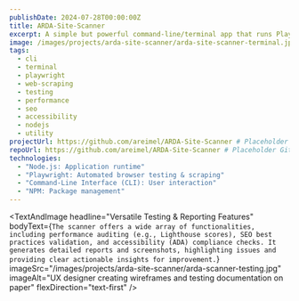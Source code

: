 ```yaml
---
publishDate: 2024-07-28T00:00:00Z
title: ARDA-Site-Scanner
excerpt: A simple but powerful command-line/terminal app that runs Playwright, an automated browser tool. The app crawls a website, scrapes data, takes screenshots, and runs tests for performance, SEO, ADA compliance, and more.
image: /images/projects/arda-site-scanner/arda-site-scanner-terminal.jpg
tags:
  - cli
  - terminal
  - playwright
  - web-scraping
  - testing
  - performance
  - seo
  - accessibility
  - nodejs
  - utility
projectUrl: https://github.com/areimel/ARDA-Site-Scanner # Placeholder GitHub repo
repoUrl: https://github.com/areimel/ARDA-Site-Scanner # Placeholder GitHub repo
technologies:
  - "Node.js: Application runtime"
  - "Playwright: Automated browser testing & scraping"
  - "Command-Line Interface (CLI): User interaction"
  - "NPM: Package management"
---
```





<TextAndImage
  headline="Automated Website Analysis & Testing"
  bodyText="ARDA-Site-Scanner is a robust command-line application built with Node.js and Playwright, designed to automate comprehensive website analysis. It can crawl entire websites, scrape data, capture screenshots, and perform various tests, making it an invaluable tool for developers, QA engineers, and digital marketers."
  imageSrc="/images/projects/arda-site-scanner/arda-site-scanner-terminal.jpg"
  imageAlt="Computer terminal with automation code running"
  flexDirection="text-first"
/>


<TextAndImage
  headline="Powered by Playwright for Deep Insights"
  bodyText="At its core, ARDA-Site-Scanner leverages Playwright, a powerful browser automation library. This enables it to simulate real user interactions, execute JavaScript, and access the full DOM, allowing for in-depth analysis of website performance, SEO elements, and critical ADA compliance issues that traditional scanners might miss."
  imageSrc="/images/projects/arda-site-scanner/arda-scanner-playwright.jpg"
  imageAlt="Laptop computer displaying browser automation and web testing interface"
  flexDirection="image-first"
/>


<TextAndImage
  headline="Versatile Testing & Reporting Features"
  bodyText={`The scanner offers a wide array of functionalities, including performance auditing (e.g., Lighthouse scores), SEO best practices validation, and accessibility (ADA) compliance checks. It generates detailed reports and screenshots, highlighting issues and providing clear actionable insights for improvement.`}
  imageSrc="/images/projects/arda-site-scanner/arda-scanner-testing.jpg"
  imageAlt="UX designer creating wireframes and testing documentation on paper"
  flexDirection="text-first"
/>


<TextAndImage
  headline="A Developer's Essential Toolkit Addition"
  bodyText='ARDA-Site-Scanner is a "party favor" project designed to be a highly useful, standalone utility for developers. It simplifies repetitive testing and analysis tasks, freeing up time for more complex development work, while also demonstrating practical application of Node.js and Playwright for robust automation.'
  imageSrc="/images/projects/arda-site-scanner/arda-scanner-toolkit.jpg"
  imageAlt="Developer working on laptop computer with development tools and terminal interface"
  flexDirection="image-first"
/>


<ProjectStats
    title="Automated Quality Assurance"
    content="Streamlines the process of identifying website issues related to performance, SEO, and accessibility, improving overall site quality."
/>

<ProjectStats
    title="Comprehensive Data Collection"
    content="Goes beyond basic checks to scrape detailed data and take screenshots, offering a complete picture of website health."
/>

<ProjectStats
    title="Developer Productivity Boost"
    content="Reduces manual testing efforts, allowing developers to focus on building features and fixing critical bugs more efficiently."
/>